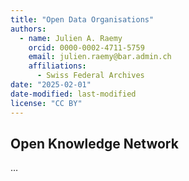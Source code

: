 ```yaml
---
title: "Open Data Organisations"
authors: 
  - name: Julien A. Raemy
    orcid: 0000-0002-4711-5759
    email: julien.raemy@bar.admin.ch
    affiliations:
      - Swiss Federal Archives
date: "2025-02-01"
date-modified: last-modified
license: "CC BY"
---
```


## Open Knowledge Network

...



